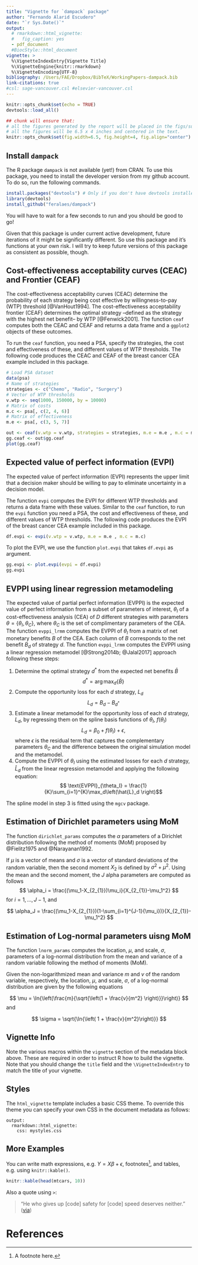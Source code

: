 ```yaml
---
title: "Vignette for `dampack` package"
author: "Fernando Alarid Escudero"
date: "`r Sys.Date()`"
output: 
  # rmarkdown::html_vignette:
  #   fig_caption: yes
  - pdf_document
  #BiocStyle::html_document
vignette: >
  %\VignetteIndexEntry{Vignette Title}
  %\VignetteEngine{knitr::rmarkdown}
  %\VignetteEncoding{UTF-8}
bibliography: /Users/FAE/Dropbox/BibTeX/WorkingPapers-dampack.bib
link-citations: true
#csl: sage-vancouver.csl #elsevier-vancouver.csl
---
```


```r
knitr::opts_chunk$set(echo = TRUE)
devtools::load_all()
```

```r
## chunk will ensure that:
# all the figures generated by the report will be placed in the figs/sub-directory
# all the figures will be 6.5 x 4 inches and centered in the text.
knitr::opts_chunk$set(fig.width=6.5, fig.height=4, fig.align="center")
```

## Install `dampack`

The R package `dampack` is not available (yet!) from CRAN. To use this package, you need to install the developer version from my github account. To do so, run the following commands.

```r
install.packages("devtools") # Only if you don't have devtools installed already
library(devtools)
install_github("feralaes/dampack")
```

You will have to wait for a few seconds to run and you should be good to go!

Given that this package is under current active development, future iterations of it might be significantly different. So use this package and it's functions at your own risk. I will try to keep future versions of this package as consistent as possible, though.

## Cost-effectiveness acceptability curves (CEAC) and Frontier (CEAF) 
The cost-effectiveness acceptability curves (CEAC) determine the probability of each strategy being cost effective by willingness-to-pay (WTP) threshold [@VanHout1994]. The cost-effectiveness acceptability frontier (CEAF) determines the optimal strategy --defined as the strategy with the highest net benefit-- by WTP [@Fenwick2001]. The function `ceaf` computes both the CEAC and CEAF and returns a data frame and a `ggplot2` objects of these outcomes.

To run the `ceaf` function, you need a PSA, specify the strategies, the cost and effectiveness of these, and different values of WTP thresholds. The following code produces the CEAC and CEAF of the breast cancer CEA example included in this package.

```r
# Load PSA dataset
data(psa)
# Name of strategies
strategies <- c("Chemo", "Radio", "Surgery")
# Vector of WTP thresholds
v.wtp <- seq(1000, 150000, by = 10000)
# Matrix of costs
m.c <- psa[, c(2, 4, 6)]
# Matrix of effectiveness
m.e <- psa[, c(3, 5, 7)]
```

```r
out <- ceaf(v.wtp = v.wtp, strategies = strategies, m.e = m.e , m.c = m.c)
gg.ceaf <- out$gg.ceaf
plot(gg.ceaf)
```

## Expected value of perfect information (EVPI)

The expected value of perfect information (EVPI) represents the upper limit that a decision maker should be willing to pay to eliminate uncertainty in a decision model. 

The function `evpi` computes the EVPI for different WTP thresholds and returns a data frame with these values. Similar to the `ceaf` function, to run the `evpi` function you need a PSA, the cost and effectiveness of these, and different values of WTP thresholds. The following code produces the EVPI of the breast cancer CEA example included in this package.

```r
df.evpi <- evpi(v.wtp = v.wtp, m.e = m.e , m.c = m.c)
```

To plot the EVPI, we use the function `plot.evpi` that takes `df.evpi` as argument.

```r
gg.evpi <- plot.evpi(evpi = df.evpi)
gg.evpi
```

## EVPPI using linear regression metamodeling
The expected value of partial perfect information (EVPPI) is the expected value of perfect information from a subset of parameters of interest, $\theta_I$ of a cost-effectiveness analysis (CEA) of $D$ different strategies with parameters $\theta = \{ \theta_I, \theta_C\}$, where $\theta_C$ is the set of complimentary parameters of the CEA. The function `evppi_lrmm` computes the EVPPI of $\theta_I$ from a matrix of net monetary benefits $B$ of the CEA. Each column of $B$ corresponds to the net benefit $B_d$ of strategy $d$. The function `evppi_lrmm` computes the EVPPI using a linear regression metamodel [@Strong2014b; @Jalal2017] approach following these steps:

1. Determine the optimal strategy $d^*$ from the expected net benefits $\bar{B}$
$$ d^* = \operatorname{arg\,max}_{d} \left\{\bar{B}\right\} $$
1. Compute the opportunity loss for each $d$ strategy, $L_d$
$$ L_d = B_d - B_{d^*} $$
1. Estimate a linear metamodel for the opportunity loss of each $d$ strategy, $L_d$, by regressing them on the spline basis functions of $\theta_I$, $f(\theta_I)$
$$ L_d = \beta_0 + f(\theta_I) + \epsilon,$$
where $\epsilon$ is the residual term that captures the complementary parameters $\theta_C$ and the difference between the original simulation model and the metamodel.
1. Compute the EVPPI of $\theta_I$ using the estimated losses for each $d$ strategy, $\hat{L}_d$ from the linear regression metamodel and applying the following equation:
$$ \text{EVPPI}_{\theta_I} = \frac{1}{K}\sum_{i=1}^{K}\max_d\left(\hat{L}_d \right)$$

The spline model in step 3 is fitted using the `mgcv` package.

## Estimation of Dirichlet parameters using MoM
The function `dirichlet_params` computes the $\alpha$ parameters of a Dirichlet distribution following the method of moments (MoM) proposed by @Fielitz1975 and @Narayanan1992.

If $\mu$ is a vector of means and $\sigma$ is a vector of standard deviations of the random variable, then the second moment $X_2$ is defined by $\sigma^2 + \mu^2$. Using the mean and the second moment, the $J$ alpha parameters are computed as follows
$$ \alpha_i = \frac{(\mu_1-X_{2_{1}})\mu_i}{X_{2_{1}}-\mu_1^2} $$
for $i = 1, \ldots, J-1$, and

$$ \alpha_J = \frac{(\mu_1-X_{2_{1}})(1-\sum_{i=1}^{J-1}{\mu_i})}{X_{2_{1}}-\mu_1^2} $$

## Estimation of Log-normal parameters uisng MoM
The function `lnorm_params` computes the location, $\mu$, and scale, $\sigma$, parameters of a log-normal distribution from the mean and variance of a random variable following the method of moments (MoM).

Given the non-logarithmized mean and variance $m$ and $v$ of the random variable, respectively, the location, $\mu$, and scale, $\sigma$, of a log-normal distribution are given by the following equations

$$ \mu = \ln{\left(\frac{m}{\sqrt{\left(1 + \frac{v}{m^2} \right)}}\right)} $$
and

$$ \sigma = \sqrt{\ln{\left( 1 + \frac{v}{m^2}\right)}} $$

## Vignette Info

Note the various macros within the `vignette` section of the metadata block above. These are required in order to instruct R how to build the vignette. Note that you should change the `title` field and the `\VignetteIndexEntry` to match the title of your vignette.

## Styles

The `html_vignette` template includes a basic CSS theme. To override this theme you can specify your own CSS in the document metadata as follows:

    output: 
      rmarkdown::html_vignette:
        css: mystyles.css

## More Examples

You can write math expressions, e.g. $Y = X\beta + \epsilon$, footnotes^[A footnote here.], and tables, e.g. using `knitr::kable()`.

```r
knitr::kable(head(mtcars, 10))
```

Also a quote using `>`:

> "He who gives up [code] safety for [code] speed deserves neither."
([via](https://twitter.com/hadleywickham/status/504368538874703872))

# References